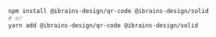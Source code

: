 ```bash
npm install @ibrains-design/qr-code @ibrains-design/solid
# or
yarn add @ibrains-design/qr-code @ibrains-design/solid
```
